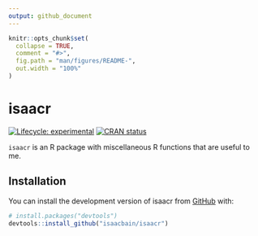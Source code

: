 ```yaml
---
output: github_document
---
```


<!-- README.md is generated from README.Rmd. Please edit that file -->

```r
knitr::opts_chunk$set(
  collapse = TRUE,
  comment = "#>",
  fig.path = "man/figures/README-",
  out.width = "100%"
)
```

# isaacr

<!-- badges: start -->
[![Lifecycle: experimental](https://img.shields.io/badge/lifecycle-experimental-orange.svg)](https://lifecycle.r-lib.org/articles/stages.html#experimental)
[![CRAN status](https://www.r-pkg.org/badges/version/koordinatr)](https://CRAN.R-project.org/package=koordinatr)
<!-- badges: end -->

`isaacr` is an R package with miscellaneous R functions that are useful to me.

## Installation

You can install the development version of isaacr from [GitHub](https://github.com/) with:

``` r
# install.packages("devtools")
devtools::install_github("isaacbain/isaacr")
```



